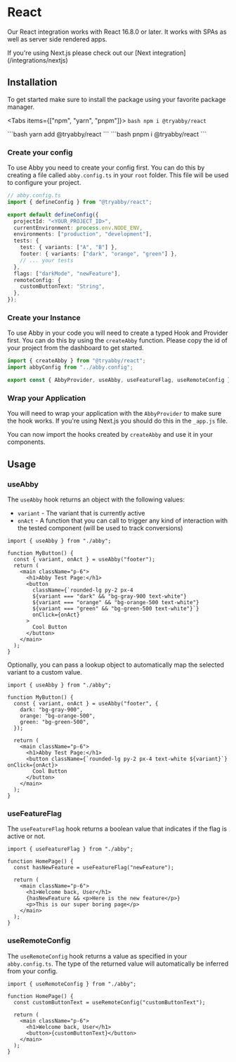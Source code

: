 
# React

Our React integration works with React 16.8.0 or later. It works with SPAs as well as server side rendered apps.

<Callout>
  If you're using Next.js please check out our [Next integration](/integrations/nextjs)
</Callout>

## Installation

To get started make sure to install the package using your favorite package manager.

<Tabs items={["npm", "yarn", "pnpm"]}>
  <Tab>
    ```bash
    npm i @tryabby/react
    ```
    </Tab>

  <Tab>
    ```bash
    yarn add @tryabby/react
    ```
</Tab>
  <Tab>
    ```bash
    pnpm i @tryabby/react 
    ```
    </Tab>
</Tabs>

### Create your config

To use Abby you need to create your config first. You can do this by creating a file called `abby.config.ts` in your `root` folder. This file will be used to configure your project.

```ts
// abby.config.ts
import { defineConfig } from "@tryabby/react";

export default defineConfig({
  projectId: "<YOUR_PROJECT_ID>",
  currentEnvironment: process.env.NODE_ENV,
  environments: ["production", "development"],
  tests: {
    test: { variants: ["A", "B"] },
    footer: { variants: ["dark", "orange", "green"] },
    // ... your tests
  },
  flags: ["darkMode", "newFeature"],
  remoteConfig: {
    customButtonText: "String",
  },
});
```

### Create your Instance

To use Abby in your code you will need to create a typed Hook and Provider first. You can do this by using the `createAbby` function.
Please copy the id of your project from the dashboard to get started.

```jsx
import { createAbby } from "@tryabby/react";
import abbyConfig from "../abby.config";

export const { AbbyProvider, useAbby, useFeatureFlag, useRemoteConfig } = createAbby(abbyConfig);
```

### Wrap your Application

You will need to wrap your application with the `AbbyProvider` to make sure the hook works.
If you're using Next.js you should do this in the `_app.js` file.

You can now import the hooks created by `createAbby` and use it in your components.

## Usage

### useAbby

The `useAbby` hook returns an object with the following values:

- `variant` - The variant that is currently active
- `onAct` - A function that you can call to trigger any kind of interaction with the tested component (will be used to track conversions)

```tsx
import { useAbby } from "./abby";

function MyButton() {
  const { variant, onAct } = useAbby("footer");
  return (
    <main className="p-6">
      <h1>Abby Test Page:</h1>
      <button
        className={`rounded-lg py-2 px-4 
        ${variant === "dark" && "bg-gray-900 text-white"} 
        ${variant === "orange" && "bg-orange-500 text-white"} 
        ${variant === "green" && "bg-green-500 text-white"}`}
        onClick={onAct}
      >
        Cool Button
      </button>
    </main>
  );
}
```

Optionally, you can pass a lookup object to automatically map the selected variant to a custom value.

```tsx
import { useAbby } from "./abby";

function MyButton() {
  const { variant, onAct } = useAbby("footer", {
    dark: "bg-gray-900",
    orange: "bg-orange-500",
    green: "bg-green-500",
  });

  return (
    <main className="p-6">
      <h1>Abby Test Page:</h1>
      <button className={`rounded-lg py-2 px-4 text-white ${variant}`} onClick={onAct}>
        Cool Button
      </button>
    </main>
  );
}
```

### useFeatureFlag

The `useFeatureFlag` hook returns a boolean value that indicates if the flag is active or not.

```tsx
import { useFeatureFlag } from "./abby";

function HomePage() {
  const hasNewFeature = useFeatureFlag("newFeature");

  return (
    <main className="p-6">
      <h1>Welcome back, User</h1>
      {hasNewFeature && <p>Here is the new feature</p>}
      <p>This is our super boring page</p>
    </main>
  );
}
```

### useRemoteConfig

The `useRemoteConfig` hook returns a value as specified in your `abby.config.ts`.
The type of the returned value will automatically be inferred from your config.

```tsx
import { useRemoteConfig } from "./abby";

function HomePage() {
  const customButtonText = useRemoteConfig("customButtonText");

  return (
    <main className="p-6">
      <h1>Welcome back, User</h1>
      <button>{customButtonText}</button>
    </main>
  );
}
```
